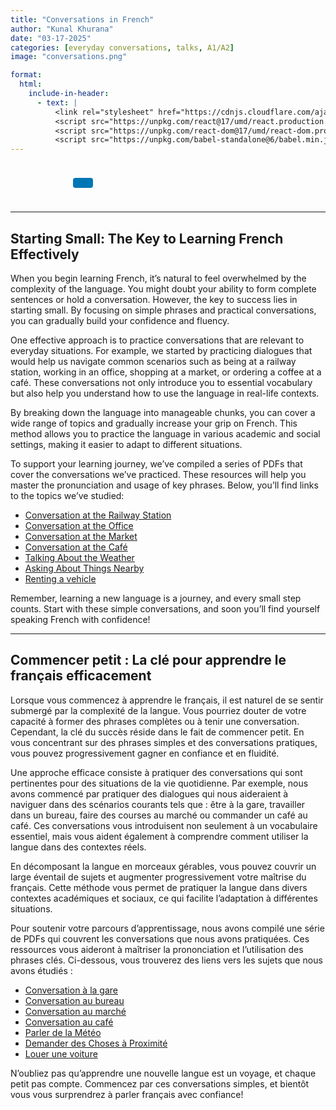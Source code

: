 ```yaml
---
title: "Conversations in French"
author: "Kunal Khurana"
date: "03-17-2025"
categories: [everyday conversations, talks, A1/A2]
image: "conversations.png"

format:
  html:
    include-in-header:
      - text: |
          <link rel="stylesheet" href="https://cdnjs.cloudflare.com/ajax/libs/font-awesome/6.0.0/css/all.min.css">
          <script src="https://unpkg.com/react@17/umd/react.production.min.js"></script>
          <script src="https://unpkg.com/react-dom@17/umd/react-dom.production.min.js"></script>
          <script src="https://unpkg.com/babel-standalone@6/babel.min.js"></script>
---
```


::: {style="text-align: left; padding: 10px;"}
<a href="mailto:info@frenchwithkunal.ca" target="_blank" style="margin: 0 10px; color: #000;"><i class="fas fa-envelope fa-lg"></i></a> <a href="https://www.instagram.com/kunal.khurana7" target="_blank" style="margin: 0 10px; color: #E1306C;"><i class="fab fa-instagram fa-lg"></i></a> <a href="https://frenchwithkunal.ca" target="_blank" style="margin: 0 10px; color: #0077b5;"><i class="fas fa-globe fa-lg"></i></a> <a href="https://whatsapp.com/channel/0029Vb57n2e7dmegpjYpyi3V" target="_blank" style="margin: 0 10px; color: #25D366;"><i class="fab fa-whatsapp fa-lg"></i></a> <button onclick="copyLink()" style="background-color: #0077b5; color: white; padding: 8px 16px; border: none; border-radius: 4px; cursor: pointer; margin-left: 10px;"> <i class="fas fa-copy"></i> </button> [Link copied!]{#copy-message style="margin-left: 10px; color: green; display: none;"}
:::

```{=html}
<script>
  function copyLink() {
    // Get the current page URL
    const url = window.location.href;
    
    // Copy the URL to the clipboard
    navigator.clipboard.writeText(url).then(() => {
      // Show a confirmation message
      const message = document.getElementById("copy-message");
      message.style.display = "inline";
      setTimeout(() => {
        message.style.display = "none";
      }, 2000); // Hide the message after 2 seconds
    });
  }
</script>
```

<script>
const usersDatabase = ["khuranasoilpau@gmail.com", "rumeetwala@gmail.com", "test", "gargikhurana2003@gmail.com", "bharat0311@hotmail.com"]; // Add your authorized users here
const userInput = prompt(
  document.documentElement.lang === "fr"
    ? "Entrez votre email pour voir cet article :"
    : "Enter your email to view this post:"
);

if (!usersDatabase.includes(userInput)) {
  alert(
    document.documentElement.lang === "fr"
      ? "Vous n'avez pas accès à cet article. Veuillez vous abonner pour y accéder."
      : "You do not have access to this post. Please subscribe to gain access."
  );
  window.location.href =
    document.documentElement.lang === "fr"
      ? "https://frenchwithkunal.ca/fr/payment.html"
      : "https://frenchwithkunal.ca/payment.html"; // Redirect to the subscription/payment page
}


</script>
------------------------------------------------------------------------

::: {.content-visible when-profile="english"}

# Starting Small: The Key to Learning French Effectively

When you begin learning French, it’s natural to feel overwhelmed by the complexity of the language. You might doubt your ability to form complete sentences or hold a conversation. However, the key to success lies in starting small. By focusing on simple phrases and practical conversations, you can gradually build your confidence and fluency.

One effective approach is to practice conversations that are relevant to everyday situations. For example, we started by practicing dialogues that would help us navigate common scenarios such as being at a railway station, working in an office, shopping at a market, or ordering a coffee at a café. These conversations not only introduce you to essential vocabulary but also help you understand how to use the language in real-life contexts.

By breaking down the language into manageable chunks, you can cover a wide range of topics and gradually increase your grip on French. This method allows you to practice the language in various academic and social settings, making it easier to adapt to different situations.

To support your learning journey, we’ve compiled a series of PDFs that cover the conversations we’ve practiced. These resources will help you master the pronunciation and usage of key phrases. Below, you’ll find links to the topics we’ve studied:

- [Conversation at the Railway Station](https://drive.google.com/file/d/1ja6Hyx_J1UHpJ_-y37RqokYFNKyIkA9D/view?usp=drive_link)
- [Conversation at the Office](https://drive.google.com/file/d/1XJTniAnyBzKZ6k44QxegP93etZiPvys4/view?usp=drive_link)
- [Conversation at the Market](https://drive.google.com/file/d/12llMn_u5tgSveAdkHcdosM-iPo6d2dBo/view?usp=drive_link)
- [Conversation at the Café](https://drive.google.com/file/d/11hQYq0pI2Cf_BE073GL8tDZdsw1glq0X/view?usp=drive_link)
- [Talking About the Weather](https://drive.google.com/file/d/1s8s3QibHLTaRRpAs7lCZu525ebv3usNr/view?usp=drive_link)
- [Asking About Things Nearby](https://drive.google.com/file/d/1SMRRJ62FG8TW96CPRCWYDgxFjPGUoYNq/view?usp=drive_link)
- [Renting a vehicle](https://drive.google.com/file/d/191ipn4jcAJ9K3bV4a00sY06bXsDEgbwY/view?usp=drive_link)


Remember, learning a new language is a journey, and every small step counts. Start with these simple conversations, and soon you’ll find yourself speaking French with confidence!

---

:::

::: {.content-visible when-profile="french"}

# Commencer petit : La clé pour apprendre le français efficacement

Lorsque vous commencez à apprendre le français, il est naturel de se sentir submergé par la complexité de la langue. Vous pourriez douter de votre capacité à former des phrases complètes ou à tenir une conversation. Cependant, la clé du succès réside dans le fait de commencer petit. En vous concentrant sur des phrases simples et des conversations pratiques, vous pouvez progressivement gagner en confiance et en fluidité.

Une approche efficace consiste à pratiquer des conversations qui sont pertinentes pour des situations de la vie quotidienne. Par exemple, nous avons commencé par pratiquer des dialogues qui nous aideraient à naviguer dans des scénarios courants tels que : être à la gare, travailler dans un bureau, faire des courses au marché ou commander un café au café. Ces conversations vous introduisent non seulement à un vocabulaire essentiel, mais vous aident également à comprendre comment utiliser la langue dans des contextes réels.

En décomposant la langue en morceaux gérables, vous pouvez couvrir un large éventail de sujets et augmenter progressivement votre maîtrise du français. Cette méthode vous permet de pratiquer la langue dans divers contextes académiques et sociaux, ce qui facilite l’adaptation à différentes situations.

Pour soutenir votre parcours d’apprentissage, nous avons compilé une série de PDFs qui couvrent les conversations que nous avons pratiquées. Ces ressources vous aideront à maîtriser la prononciation et l’utilisation des phrases clés. Ci-dessous, vous trouverez des liens vers les sujets que nous avons étudiés :

- [Conversation à la gare](https://drive.google.com/file/d/1ja6Hyx_J1UHpJ_-y37RqokYFNKyIkA9D/view?usp=drive_link)
- [Conversation au bureau](https://drive.google.com/file/d/1XJTniAnyBzKZ6k44QxegP93etZiPvys4/view?usp=drive_link)
- [Conversation au marché](https://drive.google.com/file/d/12llMn_u5tgSveAdkHcdosM-iPo6d2dBo/view?usp=drive_link)
- [Conversation au café](https://drive.google.com/file/d/11hQYq0pI2Cf_BE073GL8tDZdsw1glq0X/view?usp=drive_link)
- [Parler de la Météo](https://drive.google.com/file/d/1s8s3QibHLTaRRpAs7lCZu525ebv3usNr/view?usp=drive_link)
- [Demander des Choses à Proximité](https://drive.google.com/file/d/1SMRRJ62FG8TW96CPRCWYDgxFjPGUoYNq/view?usp=drive_link)
- [Louer une voiture](https://drive.google.com/file/d/191ipn4jcAJ9K3bV4a00sY06bXsDEgbwY/view?usp=drive_link)

N’oubliez pas qu’apprendre une nouvelle langue est un voyage, et chaque petit pas compte. Commencez par ces conversations simples, et bientôt vous vous surprendrez à parler français avec confiance!

:::